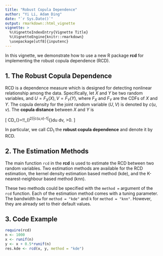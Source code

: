 ```yaml
---
title: "Robust Copula Dependence"
author: "Yi Li, Adam Ding"
date: "`r Sys.Date()`"
output: rmarkdown::html_vignette
vignette: >
  %\VignetteIndexEntry{Vignette Title}
  %\VignetteEngine{knitr::rmarkdown}
  \usepackage[utf8]{inputenc}
---
```


In this vignette, we demonstrate how to use a new R package **rcd** for implementing the robust copula
dependence (RCD). 

## 1. The Robust Copula Dependence

RCD is a dependence measure which 
is designed for detecting nonlinear relationship among the data. Specifically, let $X$ and $Y$ be two random variables, and $U= F_X(X), V= F_Y(Y)$, where $F_X$ and $F_Y$ are the CDFs of $X$ and $Y$. The copula density for the joint random variable $(U, V)$ is denoted by $c(u,v)$. The **copula distance** between $X$ and $Y$ is

\[ CD_{\alpha}=\frac{1}{2}\int\!\!\int_{I^2}|c(u,v)-1|^{\alpha}du dv, \quad \alpha>0. \]

In particular, we call $CD_1$ the **robust copula dependence** and denote it by RCD.

## 2. The Estimation Methods

The main function `rcd` in
the **rcd** is used to estimate the RCD between two random variables. Two estimation methods are available for the RCD estimation, the kernel density estimation based method (kde),
and the K-nearest-neighbour based method (knn). 

These two methods could be specified with the `method =` argument of the `rcd` function. Each of the estimation method comes with a tuning parameter. The bandwidth `bw` for `method = "kde"` and `k` for `method = "knn"`. However, they are already set to their default values.



## 3. Code Example

```r
require(rcd)
n <- 1000
x <- runif(n)
y <- x + 0.5*runif(n)
res.kde <- rcd(x, y, method = "kde")
```


